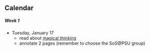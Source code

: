 ## Calendar

##### Week 1

- Tuesday, January 17
    - read about [magical thinking](#magical-thinking)
    - annotate 2 pages (remember to choose the SoS@PSU group)